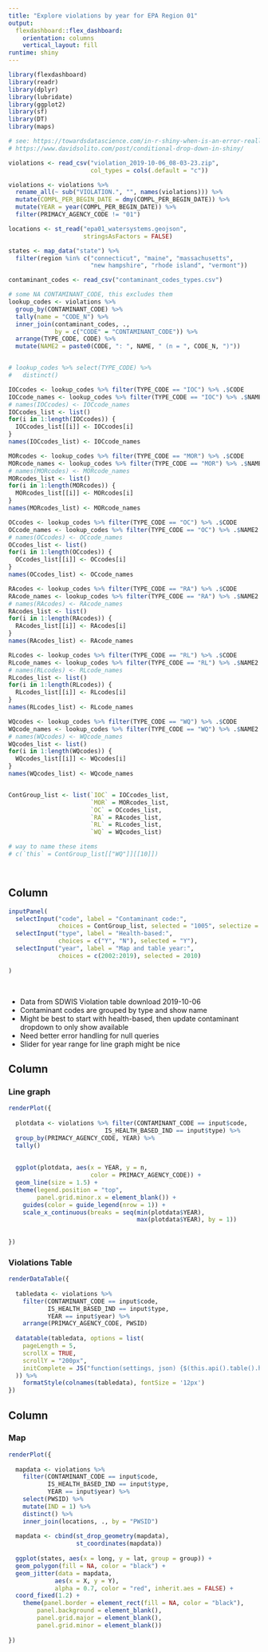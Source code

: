 ```yaml
---
title: "Explore violations by year for EPA Region 01"
output: 
  flexdashboard::flex_dashboard:
    orientation: columns
    vertical_layout: fill
runtime: shiny
---
```



```r

library(flexdashboard)
library(readr)
library(dplyr)
library(lubridate)
library(ggplot2)
library(sf)
library(DT)
library(maps)

```


```r

# see: https://towardsdatascience.com/in-r-shiny-when-is-an-error-really-an-error-702205ebb5d5
# https://www.davidsolito.com/post/conditional-drop-down-in-shiny/

```



```r

violations <- read_csv("violation_2019-10-06_08-03-23.zip", 
                       col_types = cols(.default = "c"))

violations <- violations %>% 
  rename_all(~ sub("VIOLATION.", "", names(violations))) %>% 
  mutate(COMPL_PER_BEGIN_DATE = dmy(COMPL_PER_BEGIN_DATE)) %>% 
  mutate(YEAR = year(COMPL_PER_BEGIN_DATE)) %>% 
  filter(PRIMACY_AGENCY_CODE != "01")

locations <- st_read("epa01_watersystems.geojson", 
                     stringsAsFactors = FALSE)

states <- map_data("state") %>% 
  filter(region %in% c("connecticut", "maine", "massachusetts", 
                       "new hampshire", "rhode island", "vermont"))

contaminant_codes <- read_csv("contaminant_codes_types.csv")

# some NA CONTAMINANT_CODE, this excludes them
lookup_codes <- violations %>% 
  group_by(CONTAMINANT_CODE) %>% 
  tally(name = "CODE_N") %>% 
  inner_join(contaminant_codes, ., 
             by = c("CODE" = "CONTAMINANT_CODE")) %>% 
  arrange(TYPE_CODE, CODE) %>% 
  mutate(NAME2 = paste0(CODE, ": ", NAME, " (n = ", CODE_N, ")"))


# lookup_codes %>% select(TYPE_CODE) %>% 
#   distinct()

IOCcodes <- lookup_codes %>% filter(TYPE_CODE == "IOC") %>% .$CODE
IOCcode_names <- lookup_codes %>% filter(TYPE_CODE == "IOC") %>% .$NAME2
# names(IOCcodes) <- IOCcode_names
IOCcodes_list <- list()
for(i in 1:length(IOCcodes)) {
  IOCcodes_list[[i]] <- IOCcodes[i]
}
names(IOCcodes_list) <- IOCcode_names

MORcodes <- lookup_codes %>% filter(TYPE_CODE == "MOR") %>% .$CODE
MORcode_names <- lookup_codes %>% filter(TYPE_CODE == "MOR") %>% .$NAME2
# names(MORcodes) <- MORcode_names
MORcodes_list <- list()
for(i in 1:length(MORcodes)) {
  MORcodes_list[[i]] <- MORcodes[i]
}
names(MORcodes_list) <- MORcode_names

OCcodes <- lookup_codes %>% filter(TYPE_CODE == "OC") %>% .$CODE
OCcode_names <- lookup_codes %>% filter(TYPE_CODE == "OC") %>% .$NAME2
# names(OCcodes) <- OCcode_names
OCcodes_list <- list()
for(i in 1:length(OCcodes)) {
  OCcodes_list[[i]] <- OCcodes[i]
}
names(OCcodes_list) <- OCcode_names

RAcodes <- lookup_codes %>% filter(TYPE_CODE == "RA") %>% .$CODE
RAcode_names <- lookup_codes %>% filter(TYPE_CODE == "RA") %>% .$NAME2
# names(RAcodes) <- RAcode_names
RAcodes_list <- list()
for(i in 1:length(RAcodes)) {
  RAcodes_list[[i]] <- RAcodes[i]
}
names(RAcodes_list) <- RAcode_names

RLcodes <- lookup_codes %>% filter(TYPE_CODE == "RL") %>% .$CODE
RLcode_names <- lookup_codes %>% filter(TYPE_CODE == "RL") %>% .$NAME2
# names(RLcodes) <- RLcode_names
RLcodes_list <- list()
for(i in 1:length(RLcodes)) {
  RLcodes_list[[i]] <- RLcodes[i]
}
names(RLcodes_list) <- RLcode_names

WQcodes <- lookup_codes %>% filter(TYPE_CODE == "WQ") %>% .$CODE
WQcode_names <- lookup_codes %>% filter(TYPE_CODE == "WQ") %>% .$NAME2
# names(WQcodes) <- WQcode_names
WQcodes_list <- list()
for(i in 1:length(WQcodes)) {
  WQcodes_list[[i]] <- WQcodes[i]
}
names(WQcodes_list) <- WQcode_names


ContGroup_list <- list(`IOC` = IOCcodes_list, 
                       `MOR` = MORcodes_list,
                       `OC` = OCcodes_list,
                       `RA` = RAcodes_list,
                       `RL` = RLcodes_list,
                       `WQ` = WQcodes_list)

# way to name these items
# c(`this` = ContGroup_list[["WQ"]][[10]])




```



Column {.sidebar}
-----------------------------------------------------------------------


```r
inputPanel(
  selectInput("code", label = "Contaminant code:",
              choices = ContGroup_list, selected = "1005", selectize = FALSE),
  selectInput("type", label = "Health-based:",
              choices = c("Y", "N"), selected = "Y"),
  selectInput("year", label = "Map and table year:",
              choices = c(2002:2019), selected = 2010)
  
)
```

</br>

+ Data from SDWIS Violation table download 2019-10-06
+ Contaminant codes are grouped by type and show name
+ Might be best to start with health-based, then update contaminant dropdown to only show available
+ Need better error handling for null queries
+ Slider for year range for line graph might be nice

Column {data-width=650}
-----------------------------------------------------------------------

### Line graph

```r

renderPlot({
  
  plotdata <- violations %>% filter(CONTAMINANT_CODE == input$code, 
                           IS_HEALTH_BASED_IND == input$type) %>% 
  group_by(PRIMACY_AGENCY_CODE, YEAR) %>% 
  tally()
  
  
  ggplot(plotdata, aes(x = YEAR, y = n, 
                       color = PRIMACY_AGENCY_CODE)) +
  geom_line(size = 1.5) +
  theme(legend.position = "top",
        panel.grid.minor.x = element_blank()) +
    guides(color = guide_legend(nrow = 1)) + 
    scale_x_continuous(breaks = seq(min(plotdata$YEAR), 
                                    max(plotdata$YEAR), by = 1))
  
 
})

```

### Violations Table

```r

renderDataTable({
  
  tabledata <- violations %>% 
    filter(CONTAMINANT_CODE == input$code, 
           IS_HEALTH_BASED_IND == input$type, 
           YEAR == input$year) %>% 
    arrange(PRIMACY_AGENCY_CODE, PWSID)
  
  datatable(tabledata, options = list(
    pageLength = 5, 
    scrollX = TRUE,
    scrollY = "200px",
    initComplete = JS("function(settings, json) {$(this.api().table().header()).css({'font-size' : '12px'});}")
  )) %>% 
    formatStyle(colnames(tabledata), fontSize = '12px')
})

```


Column {data-width=650}
-----------------------------------------------------------------------

### Map


```r

renderPlot({
  
  mapdata <- violations %>% 
    filter(CONTAMINANT_CODE == input$code, 
           IS_HEALTH_BASED_IND == input$type,
           YEAR == input$year) %>% 
    select(PWSID) %>% 
    mutate(IND = 1) %>% 
    distinct() %>% 
    inner_join(locations, ., by = "PWSID")
  
  mapdata <- cbind(st_drop_geometry(mapdata), 
                   st_coordinates(mapdata))
  
  ggplot(states, aes(x = long, y = lat, group = group)) + 
  geom_polygon(fill = NA, color = "black") + 
  geom_jitter(data = mapdata, 
             aes(x = X, y = Y), 
             alpha = 0.7, color = "red", inherit.aes = FALSE) + 
  coord_fixed(1.2) +
    theme(panel.border = element_rect(fill = NA, color = "black"),
        panel.background = element_blank(), 
        panel.grid.major = element_blank(), 
        panel.grid.minor = element_blank())
  
})


```

